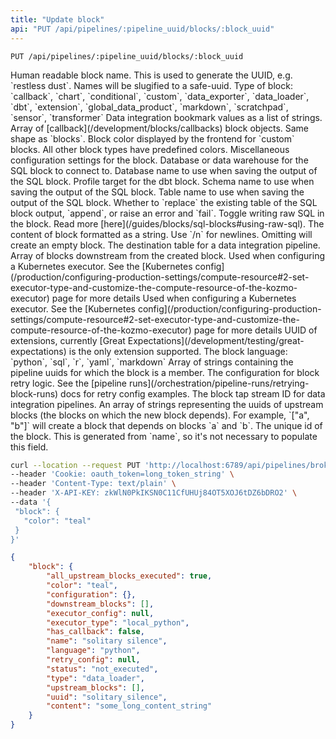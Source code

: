 ```yaml
---
title: "Update block"
api: "PUT /api/pipelines/:pipeline_uuid/blocks/:block_uuid"
---
```

`PUT /api/pipelines/:pipeline_uuid/blocks/:block_uuid`

<ParamField query="name" type="string" required>
  Human readable block name. This is used to generate the UUID, e.g. `restless dust`. Names will be slugified to a safe-uuid.
</ParamField>
<ParamField query="type" type="string" required>
  Type of block:
  `callback`, `chart`, `conditional`, `custom`, `data_exporter`, `data_loader`, `dbt`, `extension`, `global_data_product`, `markdown`, `scratchpad`, `sensor`, `transformer`
</ParamField>
<ParamField query="bookmark_values" type="[string]">
  Data integration bookmark values as a list of strings.
</ParamField>
<ParamField query="callback_blocks" type="[string]">
  Array of [callback](/development/blocks/callbacks) block objects. Same shape as `blocks`.
</ParamField>
<ParamField query="color" type="string">
  Block color displayed by the frontend for `custom` blocks. All other block types have predefined colors.
</ParamField>
<ResponseField name="configuration" type="object">
    Miscellaneous configuration settings for the block.
    <Expandable title="properties">
    <ResponseField name="data_provider" type="string">
      Database or data warehouse for the SQL block to connect to.
    </ResponseField>
    <ResponseField name="data_provider_database" type="string">
      Database name to use when saving the output of the SQL block.
    </ResponseField>
    <ResponseField name="data_provider_profile" type="string">
      Profile target for the dbt block.
    </ResponseField>
    <ResponseField name="data_provider_schema" type="string">
      Schema name to use when saving the output of the SQL block.
    </ResponseField>
    <ResponseField name="data_provider_table" type="string">
      Table name to use when saving the output of the SQL block.
    </ResponseField>
    <ResponseField name="export_write_policy" type="string">
      Whether to `replace` the existing table of the SQL block output, `append`, or
      raise an error and `fail`.
    </ResponseField>
    <ResponseField name="use_raw_sql" type="string">
      Toggle writing raw SQL in the block. Read more [here](/guides/blocks/sql-blocks#using-raw-sql).
    </ResponseField>
    </Expandable>
  </ResponseField>
<ParamField query="content" type="string">
  The content of block formatted as a string. Use `/n` for newlines. Omitting will create an empty block.
</ParamField>
<ParamField query="destination_table" type="string">
  The destination table for a data integration pipeline.
</ParamField>
<ParamField query="downstream_blocks" type="[string]">
  Array of blocks downstream from the created block.
</ParamField>
<ParamField query="executor_config" type="object">
  Used when configuring a Kubernetes executor. See the [Kubernetes config](/production/configuring-production-settings/compute-resource#2-set-executor-type-and-customize-the-compute-resource-of-the-kozmo-executor) page for more details
</ParamField>
<ParamField query="executor_type" type="string">
  Used when configuring a Kubernetes executor. See the [Kubernetes config](/production/configuring-production-settings/compute-resource#2-set-executor-type-and-customize-the-compute-resource-of-the-kozmo-executor) page for more details
</ParamField>
<ParamField query="extension_uuid" type="string">
  UUID of extensions, currently [Great Expectations](/development/testing/great-expectations) is the only extension supported.
</ParamField>
<ParamField query="language" type="string">
  The block language:
  `python`, `sql`, `r`, `yaml`, `markdown`
</ParamField>

<ParamField query="pipelines" type="[string]">
  Array of strings containing the pipeline uuids for which the block is a member.
</ParamField>
<ParamField query="retry_config" type="object">
  The configuration for block retry logic. See the [pipeline runs](/orchestration/pipeline-runs/retrying-block-runs) docs for retry config examples.
</ParamField>
<ParamField query="tap_stream_id" type="string">
  The block tap stream ID for data integration pipelines.
</ParamField>
<ParamField query="upstream_blocks" type="[string]">
  An array of strings representing the uuids of upstream blocks (the blocks on which the new block depends). For example, `["a", "b"]` will create a block that depends on blocks `a` and `b`.
</ParamField>
<ParamField query="uuid" type="string">
  The unique id of the block. This is generated from `name`, so it's not necessary to populate this field.
</ParamField>

<RequestExample>

```bash Request
curl --location --request PUT 'http://localhost:6789/api/pipelines/broken_wave/blocks/solitary_silence' \
--header 'Cookie: oauth_token=long_token_string' \
--header 'Content-Type: text/plain' \
--header 'X-API-KEY: zkWlN0PkIKSN0C11CfUHUj84OT5XOJ6tDZ6bDRO2' \
--data '{
 "block": {
   "color": "teal"
 }
}'
```

</RequestExample>
<ResponseExample>

```json Response
{
    "block": {
        "all_upstream_blocks_executed": true,
        "color": "teal",
        "configuration": {},
        "downstream_blocks": [],
        "executor_config": null,
        "executor_type": "local_python",
        "has_callback": false,
        "name": "solitary silence",
        "language": "python",
        "retry_config": null,
        "status": "not_executed",
        "type": "data_loader",
        "upstream_blocks": [],
        "uuid": "solitary_silence",
        "content": "some_long_content_string"
    }
}
```

</ResponseExample>

